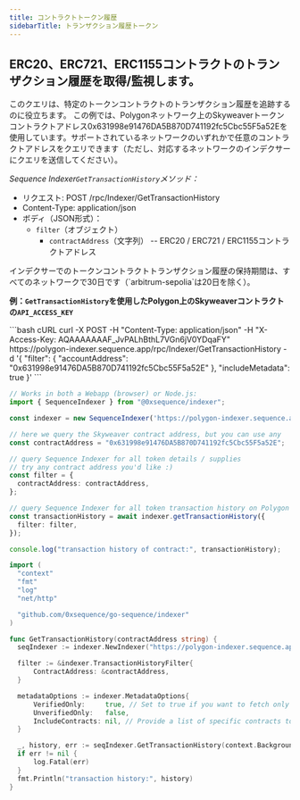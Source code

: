 ```yaml
---
title: コントラクトトークン履歴
sidebarTitle: トランザクション履歴トークン
---
```


## ERC20、ERC721、ERC1155コントラクトのトランザクション履歴を取得/監視します。

このクエリは、特定のトークンコントラクトのトランザクション履歴を追跡するのに役立ちます。
この例では、Polygonネットワーク上のSkyweaverトークンコントラクトアドレス0x631998e91476DA5B870D741192fc5Cbc55F5a52Eを使用しています。サポートされているネットワークのいずれかで任意のコントラクトアドレスをクエリできます（ただし、対応するネットワークのインデクサーにクエリを送信してください）。

*Sequence Indexer`GetTransactionHistory`メソッド：*

* リクエスト: POST /rpc/Indexer/GetTransactionHistory
* Content-Type: application/json
* ボディ（JSON形式）：
  * `filter`（オブジェクト）
    * `contractAddress`（文字列） -- ERC20 / ERC721 / ERC1155コントラクトアドレス

<Note>
  インデクサーでのトークンコントラクトトランザクション履歴の保持期間は、すべてのネットワークで30日です（`arbitrum-sepolia`は20日を除く）。
</Note>

**例：`GetTransactionHistory`を使用したPolygon上のSkyweaverコントラクトの`API_ACCESS_KEY`**

<CodeGroup>
  ```bash cURL
  curl -X POST -H "Content-Type: application/json" -H "X-Access-Key: AQAAAAAAAF_JvPALhBthL7VGn6jV0YDqaFY" https://polygon-indexer.sequence.app/rpc/Indexer/GetTransactionHistory -d '{ "filter": { "accountAddress": "0x631998e91476DA5B870D741192fc5Cbc55F5a52E" }, "includeMetadata": true }'
  ```

  ```typescript Typescript
  // Works in both a Webapp (browser) or Node.js:
  import { SequenceIndexer } from "@0xsequence/indexer";

  const indexer = new SequenceIndexer('https://polygon-indexer.sequence.app', 'AQAAAAAAAF_JvPALhBthL7VGn6jV0YDqaFY')

  // here we query the Skyweaver contract address, but you can use any
  const contractAddress = "0x631998e91476DA5B870D741192fc5Cbc55F5a52E";

  // query Sequence Indexer for all token details / supplies
  // try any contract address you'd like :)
  const filter = {
    contractAddress: contractAddress,
  };

  // query Sequence Indexer for all token transaction history on Polygon
  const transactionHistory = await indexer.getTransactionHistory({
    filter: filter,
  });

  console.log("transaction history of contract:", transactionHistory);
  ```

  ```go Go
  import (
  	"context"
  	"fmt"
  	"log"
  	"net/http"

  	"github.com/0xsequence/go-sequence/indexer"
  )

  func GetTransactionHistory(contractAddress string) {
  	seqIndexer := indexer.NewIndexer("https://polygon-indexer.sequence.app", "AQAAAAAAAF_JvPALhBthL7VGn6jV0YDqaFY")

  	filter := &indexer.TransactionHistoryFilter{
  		ContractAddress: &contractAddress,
  	}

  	metadataOptions := indexer.MetadataOptions{
  		VerifiedOnly:     true, // Set to true if you want to fetch only verified contracts
  		UnverifiedOnly:   false,
  		IncludeContracts: nil, // Provide a list of specific contracts to include, if any
  	}

  	_, history, err := seqIndexer.GetTransactionHistory(context.Background(), filter, nil, nil, &metadataOptions)
  	if err != nil {
  		log.Fatal(err)
  	}
  	fmt.Println("transaction history:", history)
  }
  ```
</CodeGroup>
